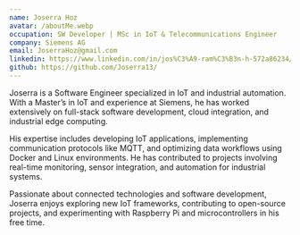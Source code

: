 ```yaml
---
name: Joserra Hoz
avatar: /aboutMe.webp
occupation: SW Developer | MSc in IoT & Telecommunications Engineer
company: Siemens AG
email: JoserraHoz@gmail.com
linkedin: https://www.linkedin.com/in/jos%C3%A9-ram%C3%B3n-h-572a86234/
github: https://github.com/Joserra13/
---
```


Joserra is a Software Engineer specialized in IoT and industrial automation. With a Master’s in IoT and experience at Siemens, he has worked extensively on full-stack software development, cloud integration, and industrial edge computing.
<br className="extra-space" />

His expertise includes developing IoT applications, implementing communication protocols like MQTT, and optimizing data workflows using Docker and Linux environments. He has contributed to projects involving real-time monitoring, sensor  integration, and automation for industrial systems.
<br className="extra-space" />

Passionate about connected technologies and software development, Joserra enjoys exploring new IoT frameworks, contributing to
open-source projects, and experimenting with Raspberry Pi and microcontrollers in his free time.